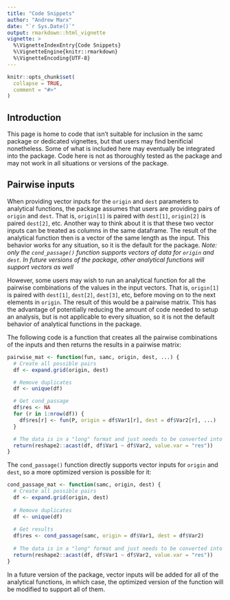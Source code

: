 ```yaml
---
title: "Code Snippets"
author: "Andrew Marx"
date: "`r Sys.Date()`"
output: rmarkdown::html_vignette
vignette: >
  %\VignetteIndexEntry{Code Snippets}
  %\VignetteEngine{knitr::rmarkdown}
  %\VignetteEncoding{UTF-8}
---
```


```r
knitr::opts_chunk$set(
  collapse = TRUE,
  comment = "#>"
)
```

## Introduction

This page is home to code that isn't suitable for inclusion in the samc package or dedicated vignettes, but that users may find benificial nonetheless. Some of what is included here may eventually be integrated into the package. Code here is not as thoroughly tested as the package and may not work in all situations or versions of the package.


## Pairwise inputs

When providing vector inputs for the `origin` and `dest` parameters to analytical functions, the package assumes that users are providing pairs of `origin` and `dest`. That is, `origin[1]` is paired with `dest[1]`, `origin[2]` is paired `dest[2]`, etc. Another way to think about it is that these two vector inputs can be treated as columns in the same dataframe. The result of the analytical function then is a vector of the same length as the input. This behavior works for any situation, so it is the default for the package. *Note: only the `cond_passage()` function supports vectors of data for `origin` and `dest`. In future versions of the package, other analytical functions will support vectors as well*

However, some users may wish to run an analytical function for all the pairwise combinations of the values in the input vectors. That is, `origin[1]` is paired with `dest[1]`, `dest[2]`, `dest[3]`, etc, before moving on to the next elements in `origin`. The result of this would be a pairwise matrix. This has the advantage of potentially reducing the amount of code needed to setup an analysis, but is not applicable to every situation, so it is not the default behavior of analytical functions in the package. 

The following code is a function that creates all the pairwise combinations of the inputs and then returns the results in a pairwise matrix:

```r
pairwise_mat <- function(fun, samc, origin, dest, ...) {
  # Create all possible pairs
  df <- expand.grid(origin, dest)

  # Remove duplicates
  df <- unique(df)

  # Get cond_passage
  df$res <- NA
  for (r in 1:nrow(df)) {
    df$res[r] <- fun(P, origin = df$Var1[r], dest = df$Var2[r], ...)
  }

  # The data is in a "long" format and just needs to be converted into a "wide" format
  return(reshape2::acast(df, df$Var1 ~ df$Var2, value.var = "res"))
}
```


The `cond_passage()` function directly supports vector inputs for `origin` and `dest`, so a more optimized version is possible for it:

```r
cond_passage_mat <- function(samc, origin, dest) {
  # Create all possible pairs
  df <- expand.grid(origin, dest)
  
  # Remove duplicates
  df <- unique(df)
  
  # Get results
  df$res <- cond_passage(samc, origin = df$Var1, dest = df$Var2)
  
  # The data is in a "long" format and just needs to be converted into a "wide" format
  return(reshape2::acast(df, df$Var1 ~ df$Var2, value.var = "res"))
}

```

In a future version of the package, vector inputs will be added for all of the analytical functions, in which case, the optimized version of the function will be modified to support all of them.
